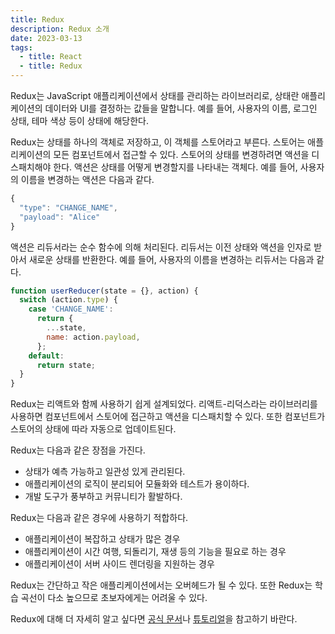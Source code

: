 ```yaml
---
title: Redux
description: Redux 소개
date: 2023-03-13
tags:
  - title: React
  - title: Redux
---
```


Redux는 JavaScript 애플리케이션에서 상태를 관리하는 라이브러리로, 상태란 애플리케이션의 데이터와 UI를 결정하는 값들을 말합니다.
예를 들어, 사용자의 이름, 로그인 상태, 테마 색상 등이 상태에 해당한다.

Redux는 상태를 하나의 객체로 저장하고, 이 객체를 스토어라고 부른다.
스토어는 애플리케이션의 모든 컴포넌트에서 접근할 수 있다.
스토어의 상태를 변경하려면 액션을 디스패치해야 한다.
액션은 상태를 어떻게 변경할지를 나타내는 객체다.
예를 들어, 사용자의 이름을 변경하는 액션은 다음과 같다.

```js
{
  "type": "CHANGE_NAME",
  "payload": "Alice"
}
```

액션은 리듀서라는 순수 함수에 의해 처리된다.
리듀서는 이전 상태와 액션을 인자로 받아서 새로운 상태를 반환한다.
예를 들어, 사용자의 이름을 변경하는 리듀서는 다음과 같다.

```js
function userReducer(state = {}, action) {
  switch (action.type) {
    case 'CHANGE_NAME':
      return {
        ...state,
        name: action.payload,
      };
    default:
      return state;
  }
}
```

Redux는 리액트와 함께 사용하기 쉽게 설계되었다.
리액트-리덕스라는 라이브러리를 사용하면 컴포넌트에서 스토어에 접근하고 액션을 디스패치할 수 있다.
또한 컴포넌트가 스토어의 상태에 따라 자동으로 업데이트된다.

Redux는 다음과 같은 장점을 가진다.

- 상태가 예측 가능하고 일관성 있게 관리된다.
- 애플리케이션의 로직이 분리되어 모듈화와 테스트가 용이하다.
- 개발 도구가 풍부하고 커뮤니티가 활발하다.

Redux는 다음과 같은 경우에 사용하기 적합하다.

- 애플리케이션이 복잡하고 상태가 많은 경우
- 애플리케이션이 시간 여행, 되돌리기, 재생 등의 기능을 필요로 하는 경우
- 애플리케이션이 서버 사이드 렌더링을 지원하는 경우

Redux는 간단하고 작은 애플리케이션에서는 오버헤드가 될 수 있다. 또한 Redux는 학습 곡선이 다소 높으므로 초보자에게는 어려울 수 있다.

Redux에 대해 더 자세히 알고 싶다면 [공식 문서](https://redux.js.org/)나
[튜토리얼](https://redux.js.org/tutorials/essentials/part-1-overview-concepts)을 참고하기 바란다.
